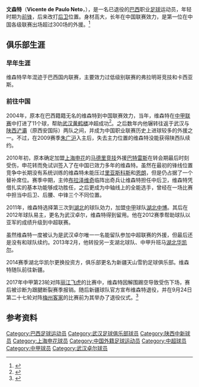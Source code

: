 {{Football player infobox
| playername = 文森特
| fullname = 文森特·德·保罗·内托
| englishfullname = Vicente de Paulo Neto
| countryofbirth = {{BRA}}
| cityofbirth =
| dateofbirth = {{birth date and age|1979|9|10}}
| height = {{height|m=1.91}}
| position = [[前锋_(足球)|前锋]]、[[后卫_(足球)|后卫]]
| currentclub = 已退役
| clubnumber = 
| youthyears =
| youthclubs =
| years1 = 2002-2003年
| years2 = 2003年
| years3 = 2004-2005年
| years4 = 2006年
| years5 = 2007年
| years6 = 2008-2009年
| years7 = 2010年
| years8 = 2011-2012年
| years9 = 2013-2017年
| clubs1 = {{en-link|AA弗拉门哥|Associação Atlética Flamengo}}
| clubs2 = →[[卡希亚斯公爵城足球俱乐部|卡西亚斯]]
| clubs3 = [[湖北武汉职业足球俱乐部|武汉黄鹤楼]]
| clubs4 = [[陕西中新|西安国际]]
| clubs5 = [[湖北武汉职业足球俱乐部|武汉光谷]]
| clubs6 = [[陕西浐灞|陕西浐灞]]
| clubs7 = [[上海申花|上海申花]]
| clubs8 = [[武汉卓尔|武汉卓尔]]
| clubs9 = [[新疆天山雪豹|新疆天山雪豹]]
| caps1 = ?       | goals1 = ? 
| caps2 = ?       | goals2 = ? 
| caps3 = 49      | goals3 = 19 
| caps4 = 24       | goals4 = 11 
| caps5 = 19       | goals5 = 4 
| caps6 = 54       | goals6 = 14 
| caps7 = 21       | goals7 = 3 
| caps8 = 50       | goals8 = 18 
| caps9 = 124       | goals9 = 3  
| pcupdate = 2018-1-23
|}}
'''文森特'''（'''Vicente de Paulo Neto'''，{{bd|1979年|9月10日|||V}}），是一名已退役的[[巴西|巴西]]职业[[足球|足球]]运动员，年轻时期为[[前锋_(足球)|前锋]]，后来改打[[后卫_(足球)|后卫]]位置。身材高大，长年在中国联赛效力，是第一位在中国各级联赛出场超过300场的外援。<ref>{{cite news|title=维森特闯荡中国第14年：会说武汉话 麻将都会打|url=http://sports.sohu.com/20170210/n480356177.shtml|accessdate=2017-03-04|newspaper=搜狐体育|date=2017-02-10|archive-date=2019-01-25|archive-url=https://web.archive.org/web/20190125020356/http://sports.sohu.com/20170210/n480356177.shtml|dead-url=no}}</ref>

==俱乐部生涯==
===早年生涯===
维森特早年混迹于巴西国内联赛，主要效力过低级别联赛的弗拉明哥竞技和卡西亚斯。
===前往中国===
2004年，原本在巴西籍籍无名的维森特到中国联赛效力，当年，维森特在[[中甲联赛|中甲联赛]]中打进了11个球，帮助[[湖北武汉职业足球俱乐部|武汉黄鹤楼]]冲超成功<ref>{{cite news|url=http://sport.qq.com/a/20071121/000384.htm|title=武汉选援还需跳出定式 维森特并非不可或缺|publisher=武汉晚报|date=2007-11-21|accessdate=2009-02-13|archive-date=2016-03-04|archive-url=https://web.archive.org/web/20160304080500/http://sport.qq.com/a/20071121/000384.htm|dead-url=yes}}</ref>。之后数年内他辗转往返于武汉与[[陕西浐灞|陕西浐灞]]（原西安国际）两队之间，并成为中国职业联赛历史上进球较多的外援之一。不过，在2009赛季[[朱广沪|朱广沪]]入主后，失去主力位置的维森特没能获得陕西队续约。

2010年初，原本确定加盟[[上海申花|上海申花]]的[[马德里竞技|马德里竞技]]外援[[罗伯托·巴特雷斯·迪亚兹|巴特雷斯]]在转会期最后时刻受伤，申花转而免试训签入了在中国已效力多年的维森特。虽然在最初的锋线位置竞争中长期没有系统训练的维森特未能压过[[杜维尔·里亚斯科斯|里亚斯科斯]]和[[让·米歇尔·恩朗|恩朗]]，但是仍占据了一个替补席位。赛季中期，主帅[[布拉泽维奇|布拉泽维奇]]临阵出奇兵让维森特担任中后卫，维森特凭借扎实的基本功能够成功胜任，之后更成为中轴线上的全能选手，曾经在一场比赛中担当中后卫、后腰、中锋三个不同位置。

2011年，维森特选择第三次到[[湖北|湖北]]的球队効力，加盟[[中甲|中甲]]球队[[湖北武汉中博职业足球俱乐部|湖北中博]]。其后在2012年球队易主，更名为武汉卓尔，维森特得到留用。他在2012赛季帮助球队以亚军的成绩升级到中超联赛。

虽然维森特一度被认为是武汉卓尔唯一一名能留队参加中超联赛的外援，但最后还是没有和球队续约。2013年2月，他转投另一支湖北球队、中甲升班马[[湖北华凯尔|湖北华凯尔]]。

2014赛季湖北华凯尔更换投资方，俱乐部更名为新疆天山雪豹足球俱乐部。维森特随队前往新疆。

2017年中甲第23轮对阵[[丽江飞虎|丽江飞虎]]的比赛中，维森特因解围踢空导致受伤下场，赛后被诊断为跟腱断裂赛季报销。随后新疆球队官方宣布维森特退役，并在9月24日第二十七轮对阵[[梅州客家|梅州客家]]的比赛前为其举办了退役仪式。<ref>{{cite news|url=http://sports.sina.com.cn/china/b/2017-09-21/doc-ifymesii4792198.shtml|title=新疆官宣38岁老将维森特退役 效力中国联赛14年|publisher=新浪体育|date=2017-09-21|accessdate=2018-01-23|archive-date=2018-01-23|archive-url=https://web.archive.org/web/20180123131614/http://sports.sina.com.cn/china/b/2017-09-21/doc-ifymesii4792198.shtml|dead-url=no}}</ref>

==参考资料==
{{reflist}}

{{2004年武汉黄鹤楼名单}}
{{2005年武汉天龙黄鹤楼名单}}
{{2007年武汉光谷名单}}
{{2009年陕西浐灞名单}}
{{2010年中超分类名单上海}}
{{2011年中甲分类名单武汉}}
{{2012年中甲分类名单武汉}}
{{2013年中甲分类名单湖北华凯尔}}
{{2014年中甲分类名单新疆}}
{{2015年中甲分类名单新疆}}
{{2016年中甲分类名单新疆}}
{{2017年中甲分类名单新疆}}

{{DEFAULTSORT:Vicente de Paulo Neto}}
[[Category:巴西足球运动员|Category:巴西足球运动员]]
[[Category:武汉足球俱乐部球员|Category:武汉足球俱乐部球员]]
[[Category:陕西中新球员|Category:陕西中新球员]]
[[Category:上海申花球员|Category:上海申花球员]]
[[Category:中国外籍足球运动员|Category:中国外籍足球运动员]]
[[Category:中超球员|Category:中超球员]]
[[Category:中甲球员|Category:中甲球员]]
[[Category:武汉卓尔球员|Category:武汉卓尔球员]]